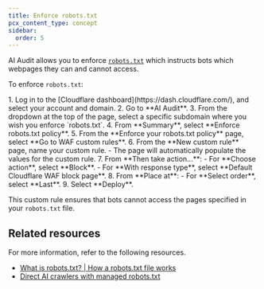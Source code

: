 ```yaml
---
title: Enforce robots.txt
pcx_content_type: concept
sidebar:
  order: 5
---
```



AI Audit allows you to enforce [`robots.txt`](/radar/glossary/#robotstxt) which instructs bots which webpages they can and cannot access.

To enforce `robots.txt`:

<Steps>
1. Log in to the [Cloudflare dashboard](https://dash.cloudflare.com/), and select your account and domain.
2. Go to **AI Audit**.
3. From the dropdown at the top of the page, select a specific subdomain where you wish you enforce `robots.txt`.
4. From **Summary**, select **Enforce robots.txt policy**.
5. From the **Enforce your robots.txt policy** page, select **Go to WAF custom rules**.
6. From the **New custom rule** page, name your custom rule.
   - The page will automatically populate the values for the custom rule.
7. From **Then take action...**:
   - For **Choose action**, select **Block**.
   - For **With response type**, select **Default Cloudflare WAF block page**.
8. From **Place at**:
   - For **Select order**, select **Last**.
9. Select **Deploy**.
</Steps>

This custom rule ensures that bots cannot access the pages specified in your `robots.txt` file.

## Related resources

For more information, refer to the following resources.

- [What is robots.txt? | How a robots.txt file works](https://www.cloudflare.com/en-gb/learning/bots/what-is-robots-txt/)
- [Direct AI crawlers with managed robots.txt](/bots/additional-configurations/managed-robots-txt/)
